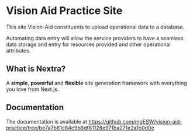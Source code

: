 # Vision Aid Practice Site
 
This site Vision-Aid constituents to upload operational data to a database. 

Automating data entry will allow the service providers to have a seamless data storage and entry for resources provided and other operational attributes.

## What is Nextra?

A **simple**, **powerful** and **flexible** site generation framework with everything you love from Next.js.

## Documentation

The documentation is available at https://github.com/mgESW/vision-aid-practice/tree/be7a7b61c84c9b6df81128e971ba271e2a1b0d0e

